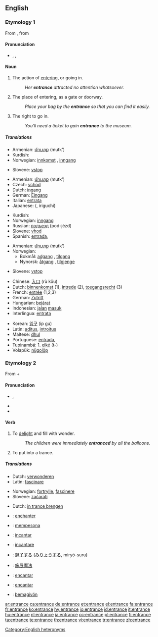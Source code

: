 {{wikipedia|dab=entrance}}
==English==

===Etymology 1===
From {{etyl|frm}} {{term|entrance||entry|lang=frm}}, from {{suffix|entrer|ance}}

====Pronunciation====
* {{a|UK|US}} {{enPR|ĕn'trəns}}, {{IPA|/ˈɛn.trəns/}}, {{SAMPA|/"Entr@ns/}}

====Noun====
{{en-noun}}

# {{countable}} The action of [[entering]], or going in.
#: ''Her '''entrance''' attracted no attention whatsoever.''
# {{countable}} The place of entering, as a gate or doorway.
#: ''Place your bag by the '''entrance''' so that you can find it easily.''
# {{uncountable}} The right to go in.
#: ''You'll need a ticket to gain '''entrance''' to the museum.''

=====Translations=====
{{trans-top|The action of entering, or going in}}
* Armenian: [[մուտք]] (mutk')
* Kurdish: {{ku-Arab|[[چونه‌ژوره‌وه‌]]}}
* Norwegian: [[innkomst]] {{m}}, [[inngang]] {{m}}
{{trans-mid}}
* Slovene: [[vstop]] {{m}}
{{trans-bottom}}

{{trans-top|The place of entering, as a gate or doorway}}
* Armenian: [[մուտք]] (mutk')
* Czech: [[vchod]] {{m}}
* Dutch: [[ingang]] {{m}}
* German: [[Eingang]] {{m}}
* Italian: [[entrata]] {{f}}
* Japanese: {{Jpan|[[入口]]}} ({{Jpan|[[いりぐち]]}}, iriguchi)
{{trans-mid}}
* Kurdish: {{ku-Arab|[[قاپی]]}}
* Norwegian: [[inngang]] {{m}}
* Russian: [[подъезд]] (pod-jézd) {{m}}
* Slovene: [[vhod]] {{m}}
* Spanish: [[entrada]], {{f}}
{{trans-bottom}}

{{trans-top|The right to go in}}
* Armenian: [[մուտք]] (mutk')
* Norwegian:
** Bokmål: [[adgang]] {{m}}, [[tilgang]] {{m}}
** Nynorsk: [[åtgang]] {{m}}, [[tilgjenge]] {{n}}
{{trans-mid}}
* Slovene: [[vstop]] {{m}}
{{trans-bottom}}

{{checktrans-top}}
* Chinese: [[入口]] (rù kǒu)
* Dutch: [[binnenkomst]] {{f}} (1), [[intrede]] {{f}} (2), [[toegangsrecht]] {{n}} (3)
* French: [[entrée]] {{f}} (1,2,3)
* German: [[Zutritt]] {{m}}
* Hungarian: [[bejárat]]
* Indonesian: [[jalan]] [[masuk]]
* Interlingua: [[entrata]]
{{trans-mid}}
* Korean: [[입구]] (ip gu)
* Latin: [[aditus]], [[introitus]]
* Maltese: [[dħul]]
* Portuguese: [[entrada]], {{f}}
* Tupinambá: 1. [[eiké]] (t-)
* Volapük: [[nügolöp]]
{{trans-bottom}}

===Etymology 2===
From {{term|en-||lang=en|}} + {{term|trance||lang=en|daze}}

====Pronunciation====
* {{a|UK}} {{IPA|/ɛnˈtɹæns/}}, {{SAMPA|/En"tr{ns/}}
* {{rhymes|æns}}
* {{audio|en-us-entrance-verb.ogg|Audio (US)}}

====Verb====
{{en-verb|entranc|es}}

# {{transitive}} To [[delight]] and fill with wonder.
#: ''The children were immediately '''entranced''' by all the balloons.''
# {{transitive}} To put into a trance.

=====Translations=====
{{trans-top|To delight}}
* Dutch: [[verwonderen]]
* Latin: [[fascinare]]
{{trans-mid}}
* Norwegian: [[fortrylle]], [[fascinere]]
* Slovene: [[začarati]]
{{trans-bottom}}

{{trans-top|To put into trance}}
* Dutch: [[in trance brengen]]
{{trans-mid}}
{{trans-bottom}}

{{checktrans}}
* {{ttbc|French}}: [[enchanter]]
* {{ttbc|Indonesian}}: [[pesona|mempesona]]
* {{ttbc|Interlingua}}: [[incantar]]
* {{ttbc|Italian}}: [[incantare]]
* {{ttbc|Japanese}}: [[魅了|魅了する]] ([[みりょう|みりょうする]], miryō-suru)
* {{ttbc|Mandarin Chinese}}: [[施展魔法]]
* {{ttbc|Portuguese}}: [[encantar]]
* {{ttbc|Spanish}}: [[encantar]]
* {{ttbc|Volapük}}: [[bemagivön]]

[[Category:English heteronyms]]

[[ar:entrance]]
[[ca:entrance]]
[[de:entrance]]
[[et:entrance]]
[[el:entrance]]
[[fa:entrance]]
[[fr:entrance]]
[[ko:entrance]]
[[hy:entrance]]
[[io:entrance]]
[[id:entrance]]
[[it:entrance]]
[[hu:entrance]]
[[nl:entrance]]
[[ja:entrance]]
[[oc:entrance]]
[[pl:entrance]]
[[fi:entrance]]
[[ta:entrance]]
[[te:entrance]]
[[th:entrance]]
[[vi:entrance]]
[[tr:entrance]]
[[zh:entrance]]